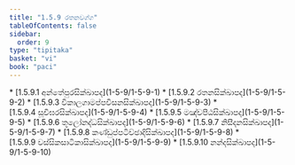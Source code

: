 ```yaml
---
title: "1.5.9 රතනවග්ග"
tableOfContents: false
sidebar:
  order: 9
type: "tipitaka"
basket: "vi"
book: "paci"
---
```



<DynamicBreadcrumb />



<TableOfContents book="paci" section="1.5.9">
* [1.5.9.1 අන්තේපුරසික්ඛාපද](1-5-9/1-5-9-1)
* [1.5.9.2 රතනසික්ඛාපද](1-5-9/1-5-9-2)
* [1.5.9.3 විකාලගාමප්පවිසනසික්ඛාපද](1-5-9/1-5-9-3)
* [1.5.9.4 සූචිඝරසික්ඛාපද](1-5-9/1-5-9-4)
* [1.5.9.5 මඤ්චපීඨසික්ඛාපද](1-5-9/1-5-9-5)
* [1.5.9.6 තූලෝනද්ධසික්ඛාපද](1-5-9/1-5-9-6)
* [1.5.9.7 නිසීදනසික්ඛාපද](1-5-9/1-5-9-7)
* [1.5.9.8 කණ්ඩුප්පටිච්ඡාදිසික්ඛාපද](1-5-9/1-5-9-8)
* [1.5.9.9 වස්සිකසාටිකාසික්ඛාපද](1-5-9/1-5-9-9)
* [1.5.9.10 නන්දසික්ඛාපද](1-5-9/1-5-9-10)
</TableOfContents>